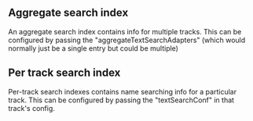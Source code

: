 
<Meta title="Text Searching" />

## Aggregate search index

An aggregate search index contains info for multiple tracks. This can be
configured by passing the "aggregateTextSearchAdapters" (which would normally
just be a single entry but could be multiple)

<Canvas withSource="open">
  <Story id="linear-view--with-text-searching" />
</Canvas>

## Per track search index

Per-track search indexes contains name searching info for a particular track.
This can be configured by passing the "textSearchConf" in that track's config.

<Canvas withSource="open">
  <Story id="linear-view--with-per-track-text-searching" />
</Canvas>
